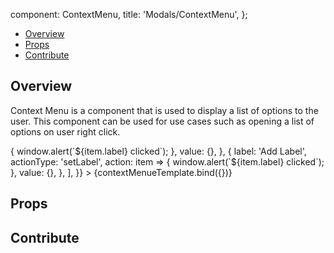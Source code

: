 
  component: ContextMenu,
  title: 'Modals/ContextMenu',
};

<Meta
  title="Modals/ContextMenu"
  component={ContextMenu}
/>


<Heading
  title="ContextMenu"
  componentRelativePath="ContextMenu/ContextMenu.tsx"
/>

- [Overview](#overview)
- [Props](#props)
- [Contribute](#contribute)

## Overview

Context Menu is a component that is used to display a list of options to the user. This component
can be used for use cases such as opening a list of options on user right click.

<Canvas>
  <Story
    name="Overview"
    args={{
      items: [
        {
          label: 'Delete measurement',
          actionType: 'Delete',
          action: item => {
            window.alert(`${item.label} clicked`);
          },
          value: {},
        },
        {
          label: 'Add Label',
          actionType: 'setLabel',
          action: item => {
            window.alert(`${item.label} clicked`);
          },
          value: {},
        },
      ],
    }}
  >
    {contextMenueTemplate.bind({})}
  </Story>
</Canvas>

## Props

<ArgsTable of={ContextMenu} />

## Contribute

<Footer componentRelativePath="ContextMenu/__stories__/contextMenu.stories.mdx" />
